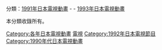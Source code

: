 {{Catnav|頁面分類|...|動畫影集|日本電視動畫|每年日本電視動畫}}
{{Catnav|頁面分類|...|日本电视节目|日本電視動畫|每年日本電視動畫}}

分類：[[:Category:1991年日本電視動畫|1991年日本電視動畫]] - '''{{PAGENAME}}''' - [[:Category:1993年日本電視動畫|1993年日本電視動畫]]

本分類收錄所有{{PAGENAME}}。

{{CategoryTOC}}

[[Category:各年日本電視動畫|Category:各年日本電視動畫]]
[[Category:1992年日本動畫作品|電視]]
[[Category:1992年日本電視節目|Category:1992年日本電視節目]]
[[Category:1990年代日本電視動畫|Category:1990年代日本電視動畫]]